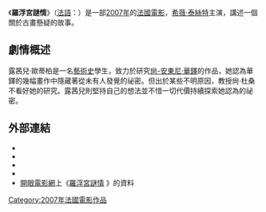 {{expand|time=2016-11-19T21:18:15+00:00}}
{{unreferenced|time=2016-11-19T21:18:15+00:00}}
{{Infobox film
| name           = 羅浮宮謎情
|original_name  = ''{{lang|fr|Ce que mes yeux ont vu}}''
| image          = Ce que mes yeux ont vu (TW poster).jpg
| image_size     = 
| caption        = 臺灣版電影海報
| director       = {{tsl|fr|Laurent de Bartillat|羅宏·巴提亞}}
| producer       = 
| writer         = 
| narrator       = 
| starring       = [[希薇·泰絲特|希薇·泰絲特]]<br>{{tsl|en|James Thiérrée|詹姆斯·提瑞}}<br>{{tsl|en|Jean-Pierre Marielle|尙-皮爾·馬里歐}}
| music          = David François Moreau
| cinematography = 
| editing        = 
| distributor    = 
| released       = {{flagicon|FRA}} 2007年11月28日<br />{{flagicon|ROC}} 2008年2月7日
| runtime        = 88[[分鐘|分鐘]]
| country        = {{FRA}}
| language       = [[法語|法語]]
| budget         = 
| tw_name       = 羅浮宮謎情
| hk_name       = 
| cn_name       = 
}}
{{Portal box|電影|法國}}

《'''羅浮宮謎情'''》（[[法語|法語]]：''{{lang|fr|Ce que mes yeux ont vu}}''）是一部[[2007年電影|2007年]]的[[法國電影|法國電影]]，[[希薇·泰絲特|希薇·泰絲特]]主演，講述一個關於古畫懸疑的故事。

== 劇情概述 ==
露茜兒·歐蒂柏是一名[[藝術史|藝術史]]學生，致力於研究[[尙-安東尼·華鐸|尙-安東尼·華鐸]]的作品，她認為華鐸的幾幅畫作中隱藏著從未有人發覺的祕密。但出於某些不明原因，教授尙·杜桑不看好她的研究。露茜兒則堅持自己的想法並不惜一切代價持續探索她認為的祕密。

== 外部連結 ==
* {{imdb title|0847487|羅浮宮謎情}}
* {{Amg movie|470463|羅浮宮謎情}}
* {{Rotten-tomatoes|what_my_eyes_have_seen|羅浮宮謎情}}
* {{yahoomovie id|2540}}
* [[開眼電影網|開眼電影網]]上《[http://app2.atmovies.com.tw/film/fwfr50847487/ 羅浮宮謎情] {{Wayback|url=http://app2.atmovies.com.tw/film/fwfr50847487/ |date=20161120150055 }}》的資料 {{zh-tw}}

[[Category:2007年法國電影作品|Category:2007年法國電影作品]]
